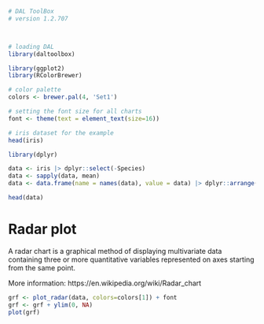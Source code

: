 ```r
# DAL ToolBox
# version 1.2.707



# loading DAL
library(daltoolbox) 
```

```r
library(ggplot2)
library(RColorBrewer)

# color palette
colors <- brewer.pal(4, 'Set1')

# setting the font size for all charts
font <- theme(text = element_text(size=16))
```

```r
# iris dataset for the example
head(iris)
```

```r
library(dplyr)

data <- iris |> dplyr::select(-Species) 
data <- sapply(data, mean)
data <- data.frame(name = names(data), value = data) |> dplyr::arrange(name)

head(data)
```

# Radar plot

A radar chart is a graphical method of displaying multivariate data containing three or more quantitative variables represented on axes starting from the same point. 

More information: https://en.wikipedia.org/wiki/Radar_chart

```r
grf <- plot_radar(data, colors=colors[1]) + font
grf <- grf + ylim(0, NA)
plot(grf)
```

